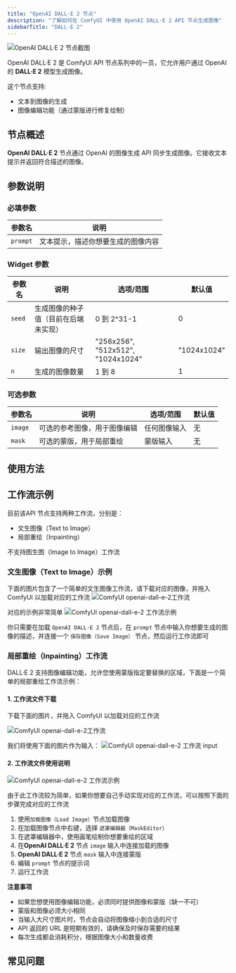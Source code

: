 ```yaml
---
title: "OpenAI DALL·E 2 节点"
description: "了解如何在 ComfyUI 中使用 OpenAI DALL·E 2 API 节点生成图像"
sidebarTitle: "DALL·E 2"
---
```



![OpenAI DALL·E 2 节点截图](/images/comfy_core/api_nodes/openai-dall-e-2.jpg)

OpenAI DALL·E 2 是 ComfyUI API 节点系列中的一员，它允许用户通过 OpenAI 的 **DALL·E 2** 模型生成图像。

这个节点支持:
- 文本到图像的生成
- 图像编辑功能（通过蒙版进行修复绘制）

## 节点概述

**OpenAI DALL·E 2** 节点通过 OpenAI 的图像生成 API 同步生成图像。它接收文本提示并返回符合描述的图像。

<ReqHint/>

## 参数说明

### 必填参数

| 参数名 | 说明 |
|-------|------|
| `prompt` | 文本提示，描述你想要生成的图像内容 |

### Widget 参数

| 参数名   | 说明                                    | 选项/范围                          | 默认值         |
|---------|----------------------------------------|-----------------------------------|-------------|
| `seed`  | 生成图像的种子值（目前在后端未实现）         | 0 到 2^31-1                        | 0           |
| `size`  | 输出图像的尺寸                           | "256x256", "512x512", "1024x1024" | "1024x1024" |
| `n`     | 生成的图像数量                           | 1 到 8                             | 1           |

### 可选参数

| 参数名   | 说明                                    | 选项/范围                          | 默认值         |
|---------|----------------------------------------|-----------------------------------|-------------|
| `image` | 可选的参考图像，用于图像编辑               | 任何图像输入                          | 无           |
| `mask`  | 可选的蒙版，用于局部重绘 | 蒙版输入                             | 无           |

## 使用方法

## 工作流示例

目前该API 节点支持两种工作流，分别是：

- 文生图像（Text to Image）
- 局部重绘（Inpainting）

<Note>
不支持图生图（Image to Image）工作流
</Note>

### 文生图像（Text to Image）示例

下面的图片包含了一个简单的文生图像工作流，请下载对应的图像，并拖入 ComfyUI 以加载对应的工作流
![ComfyUI openai-dall-e-2工作流](https://raw.githubusercontent.com/Comfy-Org/example_workflows/main/api_nodes/openai-dall-e-2/text2image.png)

对应的示例非常简单
![ComfyUI openai-dall-e-2 工作流示例](/images/tutorial/api_nodes/openai/openai-dall-e-2/text2image.jpg)

你只需要在加载 `OpenAI DALL·E 2` 节点后，在 `prompt` 节点中输入你想要生成的图像的描述，并连接一个 `保存图像（Save Image）` 节点，然后运行工作流即可

### 局部重绘（Inpainting）工作流

DALL·E 2 支持图像编辑功能，允许您使用蒙版指定要替换的区域，下面是一个简单的局部重绘工作流示例：

#### 1. 工作流文件下载

下载下面的图片，并拖入 ComfyUI 以加载对应的工作流

![ComfyUI openai-dall-e-2工作流](https://raw.githubusercontent.com/Comfy-Org/example_workflows/main/api_nodes/openai-dall-e-2/inpainting.png)

我们将使用下面的图片作为输入：
![ComfyUI openai-dall-e-2 工作流 input](https://raw.githubusercontent.com/Comfy-Org/example_workflows/main/api_nodes/openai-dall-e-2/input.jpg)

#### 2. 工作流文件使用说明

![ComfyUI openai-dall-e-2 工作流示例](/images/tutorial/api_nodes/openai/openai-dall-e-2/inpainting.jpg)

由于此工作流较为简单，如果你想要自己手动实现对应的工作流，可以按照下面的步骤完成对应的工作流

1. 使用`加载图像（Load Image）`节点加载图像
2. 在加载图像节点中右键，选择 `遮罩编辑器（MaskEditor）`
3. 在遮罩编辑器中，使用画笔绘制你想要重绘的区域
4. 在**OpenAI DALL·E 2** 节点 `image` 输入中连接加载的图像
5. **OpenAI DALL·E 2** 节点 `mask` 输入中连接蒙版
6. 编辑 `prompt` 节点的提示词
7. 运行工作流


**注意事项**

- 如果您想使用图像编辑功能，必须同时提供图像和蒙版（缺一不可）
- 蒙版和图像必须大小相同
- 当输入大尺寸图片时，节点会自动将图像缩小到合适的尺寸
- API 返回的 URL 是短期有效的，请确保及时保存需要的结果
- 每次生成都会消耗积分，根据图像大小和数量收费

## 常见问题

<Faq/>